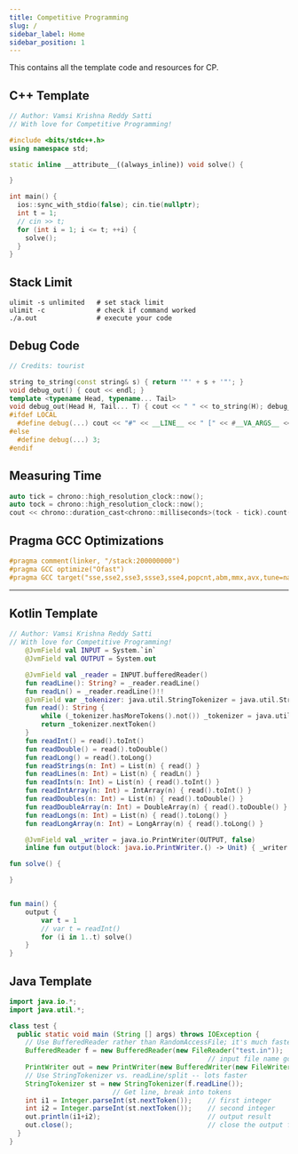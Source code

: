 ```yaml
---
title: Competitive Programming
slug: /
sidebar_label: Home
sidebar_position: 1
---
```


This contains all the template code and resources for CP.

## C++ Template

``` cpp
// Author: Vamsi Krishna Reddy Satti
// With love for Competitive Programming!

#include <bits/stdc++.h>
using namespace std;

static inline __attribute__((always_inline)) void solve() {

}

int main() {
  ios::sync_with_stdio(false); cin.tie(nullptr);
  int t = 1;
  // cin >> t;
  for (int i = 1; i <= t; ++i) {
    solve();
  }
}
```

## Stack Limit

``` shell
ulimit -s unlimited   # set stack limit
ulimit -c             # check if command worked
./a.out               # execute your code
```

## Debug Code

``` cpp
// Credits: tourist

string to_string(const string& s) { return '"' + s + '"'; }
void debug_out() { cout << endl; }
template <typename Head, typename... Tail>
void debug_out(Head H, Tail... T) { cout << " " << to_string(H); debug_out(T...); }
#ifdef LOCAL
  #define debug(...) cout << "#" << __LINE__ << " [" << #__VA_ARGS__ << "]:", debug_out(__VA_ARGS__)
#else
  #define debug(...) 3;
#endif
```

## Measuring Time

``` cpp
auto tick = chrono::high_resolution_clock::now();
auto tock = chrono::high_resolution_clock::now();
cout << chrono::duration_cast<chrono::milliseconds>(tock - tick).count() << " ms\n";
```

## Pragma GCC Optimizations

```cpp
#pragma comment(linker, "/stack:200000000")
#pragma GCC optimize("Ofast")
#pragma GCC target("sse,sse2,sse3,ssse3,sse4,popcnt,abm,mmx,avx,tune=native")
```

---

## Kotlin Template

``` kotlin
// Author: Vamsi Krishna Reddy Satti
// With love for Competitive Programming!
    @JvmField val INPUT = System.`in`
    @JvmField val OUTPUT = System.out

    @JvmField val _reader = INPUT.bufferedReader()
    fun readLine(): String? = _reader.readLine()
    fun readLn() = _reader.readLine()!!
    @JvmField var _tokenizer: java.util.StringTokenizer = java.util.StringTokenizer("")
    fun read(): String {
        while (_tokenizer.hasMoreTokens().not()) _tokenizer = java.util.StringTokenizer(_reader.readLine() ?: return "", " ")
        return _tokenizer.nextToken()
    }
    fun readInt() = read().toInt()
    fun readDouble() = read().toDouble()
    fun readLong() = read().toLong()
    fun readStrings(n: Int) = List(n) { read() }
    fun readLines(n: Int) = List(n) { readLn() }
    fun readInts(n: Int) = List(n) { read().toInt() }
    fun readIntArray(n: Int) = IntArray(n) { read().toInt() }
    fun readDoubles(n: Int) = List(n) { read().toDouble() }
    fun readDoubleArray(n: Int) = DoubleArray(n) { read().toDouble() }
    fun readLongs(n: Int) = List(n) { read().toLong() }
    fun readLongArray(n: Int) = LongArray(n) { read().toLong() }

    @JvmField val _writer = java.io.PrintWriter(OUTPUT, false)
    inline fun output(block: java.io.PrintWriter.() -> Unit) { _writer.apply(block).flush() }

fun solve() {

}


fun main() {
    output {
        var t = 1
        // var t = readInt()
        for (i in 1..t) solve()
    }
}
```

## Java Template

``` java
import java.io.*;
import java.util.*;

class test {
  public static void main (String [] args) throws IOException {
    // Use BufferedReader rather than RandomAccessFile; it's much faster
    BufferedReader f = new BufferedReader(new FileReader("test.in"));
                                                  // input file name goes above
    PrintWriter out = new PrintWriter(new BufferedWriter(new FileWriter("test.out")));
    // Use StringTokenizer vs. readLine/split -- lots faster
    StringTokenizer st = new StringTokenizer(f.readLine());
						  // Get line, break into tokens
    int i1 = Integer.parseInt(st.nextToken());    // first integer
    int i2 = Integer.parseInt(st.nextToken());    // second integer
    out.println(i1+i2);                           // output result
    out.close();                                  // close the output file
  }
}
```
